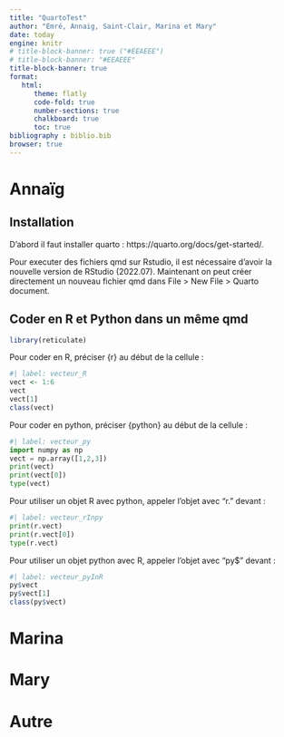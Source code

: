 ```yaml
---
title: "QuartoTest"
author: "Emré, Annaig, Saint-Clair, Marina et Mary"
date: today
engine: knitr
# title-block-banner: true ("#EEAEEE")
# title-block-banner: "#EEAEEE"
title-block-banner: true
format: 
   html: 
      theme: flatly
      code-fold: true
      number-sections: true
      chalkboard: true
      toc: true 
bibliography : biblio.bib
browser: true
---
```


# Annaïg

## Installation

D'abord il faut installer quarto : https://quarto.org/docs/get-started/.

Pour executer des fichiers qmd sur Rstudio, il est nécessaire d'avoir la nouvelle version de RStudio (2022.07). Maintenant on peut créer directement un nouveau fichier qmd dans File \> New File \> Quarto document.

## Coder en R et Python dans un même qmd

```r
library(reticulate)
```

Pour coder en R, préciser {r} au début de la cellule :

```r
#| label: vecteur_R
vect <- 1:6
vect
vect[1]
class(vect)
```

Pour coder en python, préciser {python} au début de la cellule :

```python
#| label: vecteur_py
import numpy as np
vect = np.array([1,2,3])
print(vect)
print(vect[0])
type(vect)
```

Pour utiliser un objet R avec python, appeler l'objet avec "r." devant :

```python
#| label: vecteur_rInpy
print(r.vect)
print(r.vect[0])
type(r.vect)
```

Pour utiliser un objet python avec R, appeler l'objet avec "py\$" devant :

```r
#| label: vecteur_pyInR
py$vect
py$vect[1]
class(py$vect)
```




# Marina

# Mary


# Autre


